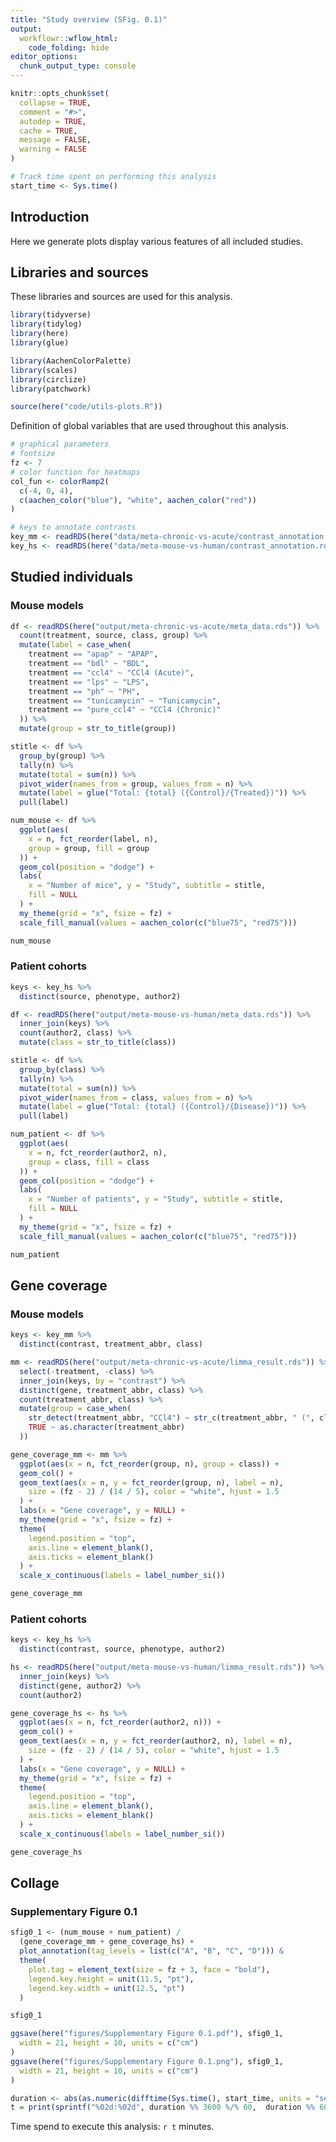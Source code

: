 ```yaml
---
title: "Study overview (SFig. 0.1)"
output: 
  workflowr::wflow_html:
    code_folding: hide
editor_options:
  chunk_output_type: console
---
```


```r
knitr::opts_chunk$set(
  collapse = TRUE,
  comment = "#>",
  autodep = TRUE,
  cache = TRUE,
  message = FALSE,
  warning = FALSE
)
```

```r
# Track time spent on performing this analysis
start_time <- Sys.time()
```

## Introduction
Here we generate plots display various features of all included studies.

## Libraries and sources
These libraries and sources are used for this analysis.
```r
library(tidyverse)
library(tidylog)
library(here)
library(glue)

library(AachenColorPalette)
library(scales)
library(circlize)
library(patchwork)

source(here("code/utils-plots.R"))
```

Definition of global variables that are used throughout this analysis.
```r
# graphical parameters
# fontsize
fz <- 7
# color function for heatmaps
col_fun <- colorRamp2(
  c(-4, 0, 4),
  c(aachen_color("blue"), "white", aachen_color("red"))
)

# keys to annotate contrasts
key_mm <- readRDS(here("data/meta-chronic-vs-acute/contrast_annotation.rds"))
key_hs <- readRDS(here("data/meta-mouse-vs-human/contrast_annotation.rds"))
```

## Studied individuals
### Mouse models
```r
df <- readRDS(here("output/meta-chronic-vs-acute/meta_data.rds")) %>%
  count(treatment, source, class, group) %>%
  mutate(label = case_when(
    treatment == "apap" ~ "APAP",
    treatment == "bdl" ~ "BDL",
    treatment == "ccl4" ~ "CCl4 (Acute)",
    treatment == "lps" ~ "LPS",
    treatment == "ph" ~ "PH",
    treatment == "tunicamycin" ~ "Tunicamycin",
    treatment == "pure_ccl4" ~ "CCl4 (Chronic)"
  )) %>%
  mutate(group = str_to_title(group))

stitle <- df %>%
  group_by(group) %>%
  tally(n) %>%
  mutate(total = sum(n)) %>%
  pivot_wider(names_from = group, values_from = n) %>%
  mutate(label = glue("Total: {total} ({Control}/{Treated})")) %>%
  pull(label)

num_mouse <- df %>%
  ggplot(aes(
    x = n, fct_reorder(label, n),
    group = group, fill = group
  )) +
  geom_col(position = "dodge") +
  labs(
    x = "Number of mice", y = "Study", subtitle = stitle,
    fill = NULL
  ) +
  my_theme(grid = "x", fsize = fz) +
  scale_fill_manual(values = aachen_color(c("blue75", "red75")))

num_mouse
```

### Patient cohorts
```r
keys <- key_hs %>%
  distinct(source, phenotype, author2)

df <- readRDS(here("output/meta-mouse-vs-human/meta_data.rds")) %>%
  inner_join(keys) %>%
  count(author2, class) %>%
  mutate(class = str_to_title(class))

stitle <- df %>%
  group_by(class) %>%
  tally(n) %>%
  mutate(total = sum(n)) %>%
  pivot_wider(names_from = class, values_from = n) %>%
  mutate(label = glue("Total: {total} ({Control}/{Disease})")) %>%
  pull(label)

num_patient <- df %>%
  ggplot(aes(
    x = n, fct_reorder(author2, n),
    group = class, fill = class
  )) +
  geom_col(position = "dodge") +
  labs(
    x = "Number of patients", y = "Study", subtitle = stitle,
    fill = NULL
  ) +
  my_theme(grid = "x", fsize = fz) +
  scale_fill_manual(values = aachen_color(c("blue75", "red75")))

num_patient
```

## Gene coverage
### Mouse models
```r
keys <- key_mm %>%
  distinct(contrast, treatment_abbr, class)

mm <- readRDS(here("output/meta-chronic-vs-acute/limma_result.rds")) %>%
  select(-treatment, -class) %>%
  inner_join(keys, by = "contrast") %>%
  distinct(gene, treatment_abbr, class) %>%
  count(treatment_abbr, class) %>%
  mutate(group = case_when(
    str_detect(treatment_abbr, "CCl4") ~ str_c(treatment_abbr, " (", class, ")"),
    TRUE ~ as.character(treatment_abbr)
  ))

gene_coverage_mm <- mm %>%
  ggplot(aes(x = n, fct_reorder(group, n), group = class)) +
  geom_col() +
  geom_text(aes(x = n, y = fct_reorder(group, n), label = n),
    size = (fz - 2) / (14 / 5), color = "white", hjust = 1.5
  ) +
  labs(x = "Gene coverage", y = NULL) +
  my_theme(grid = "x", fsize = fz) +
  theme(
    legend.position = "top",
    axis.line = element_blank(),
    axis.ticks = element_blank()
  ) +
  scale_x_continuous(labels = label_number_si())

gene_coverage_mm
```

### Patient cohorts
```r
keys <- key_hs %>%
  distinct(contrast, source, phenotype, author2)

hs <- readRDS(here("output/meta-mouse-vs-human/limma_result.rds")) %>%
  inner_join(keys) %>%
  distinct(gene, author2) %>%
  count(author2)

gene_coverage_hs <- hs %>%
  ggplot(aes(x = n, fct_reorder(author2, n))) +
  geom_col() +
  geom_text(aes(x = n, y = fct_reorder(author2, n), label = n),
    size = (fz - 2) / (14 / 5), color = "white", hjust = 1.5
  ) +
  labs(x = "Gene coverage", y = NULL) +
  my_theme(grid = "x", fsize = fz) +
  theme(
    legend.position = "top",
    axis.line = element_blank(),
    axis.ticks = element_blank()
  ) +
  scale_x_continuous(labels = label_number_si())

gene_coverage_hs
```

## Collage
### Supplementary Figure 0.1
```r
sfig0_1 <- (num_mouse + num_patient) /
  (gene_coverage_mm + gene_coverage_hs) +
  plot_annotation(tag_levels = list(c("A", "B", "C", "D"))) &
  theme(
    plot.tag = element_text(size = fz + 3, face = "bold"),
    legend.key.height = unit(11.5, "pt"),
    legend.key.width = unit(12.5, "pt")
  )

sfig0_1

ggsave(here("figures/Supplementary Figure 0.1.pdf"), sfig0_1,
  width = 21, height = 10, units = c("cm")
)
ggsave(here("figures/Supplementary Figure 0.1.png"), sfig0_1,
  width = 21, height = 10, units = c("cm")
)
```

```r
duration <- abs(as.numeric(difftime(Sys.time(), start_time, units = "secs")))
t = print(sprintf("%02d:%02d", duration %% 3600 %/% 60,  duration %% 60 %/% 1))
```
Time spend to execute this analysis: `r t` minutes.
